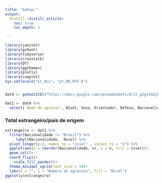 ```yaml
---
title: "&nbsp;"
output:
  distill::distill_article:
    toc: true
    toc_depth: 3

---
```


```r

library(janitor)
library(gsheet)
library(tidyverse)
library(crosstalk)
library(DT)
library(ggthemes)
library(plotly)
library(cowplot)
Sys.setlocale("LC_ALL", "pt_BR.UTF-8")


dat0 <- gsheet2tbl("https://docs.google.com/spreadsheets/d/1l_p2gx1kGjMypej5dKscw2wzugaRNUkuzFEc38qfk8E/edit?usp=sharing")

dat1 <- dat0 %>% 
  select(`Nome do egresso`, Nível, Sexo, Orientador, Defesa, Nacionalidade, `Tipo de vínculo`) 

```


### Total estrangeiro/país de origem
```r

estrangeiro <- dat1 %>% 
  filter(Nacionalidade != "Brasil") %>% 
     tabyl(Nacionalidade,  Nível) %>% 
  pivot_longer(2:3, names_to = "nivel" , values_to = "n") %>% 
  ggplot(aes(x = reorder(Nacionalidade, n), y = n, fill = nivel))+
  geom_col()+
  coord_flip()+
    scale_fill_pander()+
  theme_minimal_vgrid(font_size = 10)+
  labs(x = "", y = "Número de egressos", fill = "Nível")
ggplotly(estrangeiro)
```


